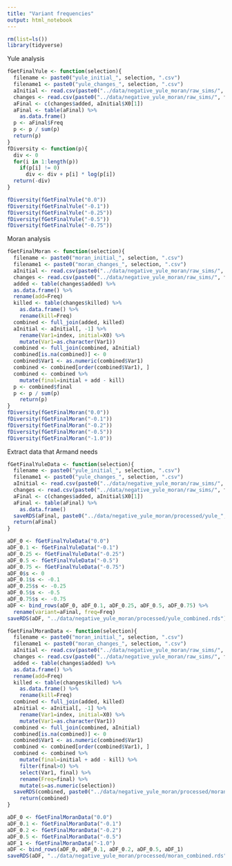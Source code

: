 ```yaml
---
title: "Variant frequencies"
output: html_notebook
---
```


```r
rm(list=ls())
library(tidyverse)
```

Yule analysis
```r
fGetFinalYule <- function(selection){
  filename <- paste0("yule_initial_", selection, ".csv")
  filename1 <- paste0("yule_changes_", selection, ".csv")
  aInitial <- read.csv(paste0("../data/negative_yule_moran/raw_sims/", filename))
  changes <- read.csv(paste0("../data/negative_yule_moran/raw_sims/", filename1))[-1, ]
  aFinal <- c(changes$added, aInitial$X0[1])
  aFinal <- table(aFinal) %>%
    as.data.frame()
  p <- aFinal$Freq
  p <- p / sum(p)
  return(p)
}
fDiversity <- function(p){
  div <- 0
  for(i in 1:length(p))
    if(p[i] != 0)
      div <- div + p[i] * log(p[i])
  return(-div)
}

fDiversity(fGetFinalYule("0.0"))
fDiversity(fGetFinalYule("-0.1"))
fDiversity(fGetFinalYule("-0.25"))
fDiversity(fGetFinalYule("-0.5"))
fDiversity(fGetFinalYule("-0.75"))
```

Moran analysis
```r
fGetFinalMoran <- function(selection){
  filename <- paste0("moran_initial_", selection, ".csv")
  filename1 <- paste0("moran_changes_", selection, ".csv")
  aInitial <- read.csv(paste0("../data/negative_yule_moran/raw_sims/", filename))
  changes <- read.csv(paste0("../data/negative_yule_moran/raw_sims/", filename1))[-1, ]
  added <- table(changes$added) %>%
  as.data.frame() %>%
  rename(add=Freq)
  killed <- table(changes$killed) %>%
    as.data.frame() %>%
    rename(kill=Freq)
  combined <- full_join(added, killed)
  aInitial <- aInitial[, -1] %>%
    rename(Var1=index, initial=X0) %>%
    mutate(Var1=as.character(Var1))
  combined <- full_join(combined, aInitial)
  combined[is.na(combined)] <- 0
  combined$Var1 <- as.numeric(combined$Var1)
  combined <- combined[order(combined$Var1), ]
  combined <- combined %>% 
    mutate(final=initial + add - kill)
  p <- combined$final
  p <- p / sum(p)
    return(p)
}
fDiversity(fGetFinalMoran("0.0"))
fDiversity(fGetFinalMoran("-0.1"))
fDiversity(fGetFinalMoran("-0.2"))
fDiversity(fGetFinalMoran("-0.5"))
fDiversity(fGetFinalMoran("-1.0"))

```

Extract data that Armand needs
```r
fGetFinalYuleData <- function(selection){
  filename <- paste0("yule_initial_", selection, ".csv")
  filename1 <- paste0("yule_changes_", selection, ".csv")
  aInitial <- read.csv(paste0("../data/negative_yule_moran/raw_sims/", filename))
  changes <- read.csv(paste0("../data/negative_yule_moran/raw_sims/", filename1))[-1, ]
  aFinal <- c(changes$added, aInitial$X0[1])
  aFinal <- table(aFinal) %>%
    as.data.frame()
  saveRDS(aFinal, paste0("../data/negative_yule_moran/processed/yule_", selection, ".rds"))
  return(aFinal)
}

aDF_0 <- fGetFinalYuleData("0.0")
aDF_0.1 <- fGetFinalYuleData("-0.1")
aDF_0.25 <- fGetFinalYuleData("-0.25")
aDF_0.5 <- fGetFinalYuleData("-0.5")
aDF_0.75 <- fGetFinalYuleData("-0.75")
aDF_0$s <- 0
aDF_0.1$s <- -0.1
aDF_0.25$s <- -0.25
aDF_0.5$s <- -0.5
aDF_0.75$s <- -0.75
aDF <- bind_rows(aDF_0, aDF_0.1, aDF_0.25, aDF_0.5, aDF_0.75) %>% 
  rename(variant=aFinal, freq=Freq)
saveRDS(aDF, "../data/negative_yule_moran/processed/yule_combined.rds")

fGetFinalMoranData <- function(selection){
  filename <- paste0("moran_initial_", selection, ".csv")
  filename1 <- paste0("moran_changes_", selection, ".csv")
  aInitial <- read.csv(paste0("../data/negative_yule_moran/raw_sims/", filename))
  changes <- read.csv(paste0("../data/negative_yule_moran/raw_sims/", filename1))[-1, ]
  added <- table(changes$added) %>%
  as.data.frame() %>%
  rename(add=Freq)
  killed <- table(changes$killed) %>%
    as.data.frame() %>%
    rename(kill=Freq)
  combined <- full_join(added, killed)
  aInitial <- aInitial[, -1] %>%
    rename(Var1=index, initial=X0) %>%
    mutate(Var1=as.character(Var1))
  combined <- full_join(combined, aInitial)
  combined[is.na(combined)] <- 0
  combined$Var1 <- as.numeric(combined$Var1)
  combined <- combined[order(combined$Var1), ]
  combined <- combined %>% 
    mutate(final=initial + add - kill) %>%
    filter(final>0) %>% 
    select(Var1, final) %>% 
    rename(Freq=final) %>% 
    mutate(s=as.numeric(selection))
  saveRDS(combined, paste0("../data/negative_yule_moran/processed/moran_", selection, ".rds"))
    return(combined)
}

aDF_0 <- fGetFinalMoranData("0.0")
aDF_0.1 <- fGetFinalMoranData("-0.1")
aDF_0.2 <- fGetFinalMoranData("-0.2")
aDF_0.5 <- fGetFinalMoranData("-0.5")
aDF_1 <- fGetFinalMoranData("-1.0")
aDF <- bind_rows(aDF_0, aDF_0.1, aDF_0.2, aDF_0.5, aDF_1)
saveRDS(aDF, "../data/negative_yule_moran/processed/moran_combined.rds")

```

